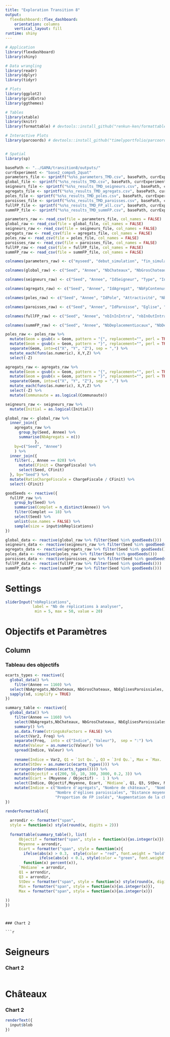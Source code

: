 ```yaml
---
title: "Exploration Transition 8"
output: 
  flexdashboard::flex_dashboard:
    orientation: columns
    vertical_layout: fill
runtime: shiny
---
```


<!-- Learn more about flexdashboard at https://rstudio.github.io/flexdashboard -->


```r
# Application
library(flexdashboard)
library(shiny)

# Data wrangling
library(readr)
library(dplyr)
library(tidyr)

# Plots
library(ggplot2)
library(gridExtra)
library(ggthemes)

# Tables
library(xtable)
library(knitr)
library(formattable) # devtools::install_github("renkun-ken/formattable")

# Interactive Plots
library(parcoords) # devtools::install_github("timelyportfolio/parcoords")


# Spatial
library(sp)
```

```r
basePath <- "../GAMA/transition8/outputs/"
currExperiment <- "base2_compo5_2quat"
parameters_file <- sprintf("%s%s_parameters_TMD.csv", basePath, currExperiment)
global_file <- sprintf("%s%s_results_TMD.csv", basePath, currExperiment)
seigneurs_file <- sprintf("%s%s_results_TMD_seigneurs.csv", basePath, currExperiment)
agregats_file <- sprintf("%s%s_results_TMD_agregats.csv", basePath, currExperiment)
poles_file <- sprintf("%s%s_results_TMD_poles.csv", basePath, currExperiment)
paroisses_file <- sprintf("%s%s_results_TMD_paroisses.csv", basePath, currExperiment)
fullFP_file <- sprintf("%s%s_results_TMD_FP_all.csv", basePath, currExperiment)
summFP_file <- sprintf("%s%s_results_TMD_summFP.csv", basePath, currExperiment)

parameters_raw <- read_csv(file = parameters_file, col_names = FALSE)
global_raw <- read_csv(file = global_file, col_names = FALSE)
seigneurs_raw <- read_csv(file = seigneurs_file, col_names = FALSE)
agregats_raw <- read_csv(file = agregats_file, col_names = FALSE)
poles_raw <- read_csv(file = poles_file, col_names = FALSE)
paroisses_raw <- read_csv(file = paroisses_file, col_names = FALSE)
fullFP_raw <- read_csv(file = fullFP_file, col_names = FALSE)
summFP_raw <- read_csv(file = summFP_file, col_names = FALSE)
```

```r

colnames(parameters_raw) <- c("myseed", "debut_simulation", "fin_simulation", "duree_step", "besoin_protection", "distance_detection_agregats", "nombre_FP_agregat", "nombre_agglos_antiques", "nombre_villages", "nombre_foyers_villages_max", "puissance_communautes", "apparition_communautes", "proba_apparition_communaute", "nombre_foyers_paysans", "taux_renouvellement", "taux_mobilite", "distance_max_dem_local", "seuil_puissance_armee", "deplacement_alternate", "nombre_seigneurs_objectif", "nombre_grands_seigneurs", "nombre_petits_seigneurs", "puissance_grand_seigneur1", "puissance_grand_seigneur2", "proba_collecter_loyer", "proba_creation_ZP_banaux", "proba_creation_ZP_basseMoyenneJustice", "rayon_min_PS", "rayon_max_PS", "min_fourchette_loyers_PS", "max_fourchette_loyers_PS", "proba_don_partie_ZP", "apparition_chateaux", "nb_chateaux_potentiels_GS", "seuil_attractivite_chateau", "proba_creer_chateau_GS", "proba_chateau_agregat", "proba_don_chateau_GS", "proba_creer_chateau_PS", "proba_gain_droits_hauteJustice_chateau", "proba_gain_droits_banaux_chateau", "proba_gain_droits_basseMoyenneJustice_chateau", "proba_promotion_groschateau_multipole", "proba_promotion_groschateau_autre", "puissance_necessaire_creation_chateau_GS", "puissance_necessaire_creation_chateau_PS", "nombre_eglises", "nb_eglises_paroissiales", "proba_gain_droits_paroissiaux", "nb_max_paroissiens", "nb_min_paroissiens", "ratio_paroissiens_agregats", "nb_paroissiens_mecontents_necessaires", "attrac_0_eglises", "attrac_1_eglises", "attrac_2_eglises", "attrac_3_eglises", "attrac_4_eglises", "attrac_GC", "attrac_PC", "attrac_communautes", "chateaux_GS_alternate", "chateaux_PS_alternate", "puissance_armee_FP_alternate", "communautes_attractives")

colnames(global_raw) <- c("Seed", "Annee", "NbChateaux", "NbGrosChateaux", "NbEglises", "NbEglisesParoissiales", "DistPpvEglises", "DistPpvEglisesParoissiales", "TxFpIsoles", "ChargeFiscale", "DistPpvFpAgregat", "Duree")

colnames(seigneurs_raw) <- c("Seed", "Annee", "IdSeigneur", "Type", "Initial", "Puissance", "NbChateauxProprio", "NbChateauxGardien", "NbFpAssujetis", "NbVassaux", "NbDebiteurs")

colnames(agregats_raw) <- c("Seed", "Annee", "IdAgregat", "NbFpContenus", "NbFpContenusAvantDem", "NbFpAttires", "Surface", "Communaute","Geom")

colnames(poles_raw) <- c("Seed", "Annee", "IdPole", "Attractivité", "NbAttracteurs", "Agregat","NbEglises", "NbParoisses", "NbGC", "NbPC", "NbCA", "Geom")

colnames(paroisses_raw) <- c("Seed", "Annee", "IdParoisse", "Eglise", "Superficie", "NbFideles", "Satisfaction", "Geom")

colnames(fullFP_raw) <- c("Seed", "Annee", "nbInInIntra", "nbInOutIntra", "nbOutInIntra", "nbOutOutIntra", "nbInInInter", "nbInOutInter", "nbOutInInter", "nbOutOutInter")

colnames(summFP_raw) <- c("Seed", "Annee", "NbDeplacementLocaux", "NbDeplacementLointains", "NbSat25inf", "NbSat25-49", "NbSat50-75", "NbSat75+")
```

```r
poles_raw <- poles_raw %>%
  mutate(Geom = gsub(x = Geom, pattern = "{", replacement="", perl = TRUE)) %>%
  mutate(Geom = gsub(x = Geom, pattern = "}", replacement="", perl = TRUE)) %>%
  separate(Geom, into=c("X", "Y", "Z"), sep = ",") %>%
  mutate_each(funs(as.numeric), X,Y,Z) %>%
  select(-Z)

agregats_raw <- agregats_raw %>%
  mutate(Geom = gsub(x = Geom, pattern = "{", replacement="", perl = TRUE)) %>%
  mutate(Geom = gsub(x = Geom, pattern = "}", replacement="", perl = TRUE)) %>%
  separate(Geom, into=c("X", "Y", "Z"), sep = ",") %>%
  mutate_each(funs(as.numeric), X,Y,Z) %>%
  select(-Z) %>%
  mutate(Communaute = as.logical(Communaute))

seigneurs_raw <- seigneurs_raw %>%
  mutate(Initial = as.logical(Initial))

global_raw <- global_raw %>%
  inner_join({
    agregats_raw %>%
      group_by(Seed, Annee) %>%
      summarise(NbAgregats = n())
             },
    by=c("Seed", "Annee")
    ) %>%
  inner_join({
    filter(., Annee == 820) %>%
      mutate(CFinit = ChargeFiscale) %>%
      select(Seed, CFinit)
  }, by="Seed") %>%
  mutate(RatioChargeFiscale = ChargeFiscale / CFinit) %>%
  select(-CFinit)
```

```r
goodSeeds <- reactive({
  fullFP_raw %>%
    group_by(Seed) %>%
    summarise(Complet = n_distinct(Annee)) %>%
    filter(Complet == 18) %>%
    select(Seed) %>%
    unlist(use.names = FALSE) %>%
    sample(size = input$nbReplications)
})

global_data <- reactive(global_raw %>% filter(Seed %in% goodSeeds())) 
seigneurs_data <- reactive(seigneurs_raw %>% filter(Seed %in% goodSeeds())) 
agregats_data <- reactive(agregats_raw %>% filter(Seed %in% goodSeeds())) 
poles_data <- reactive(poles_raw %>% filter(Seed %in% goodSeeds())) 
paroisses_data <- reactive(paroisses_raw %>% filter(Seed %in% goodSeeds())) 
fullFP_data <- reactive(fullFP_raw %>% filter(Seed %in% goodSeeds())) 
summFP_data <- reactive(summFP_raw %>% filter(Seed %in% goodSeeds())) 
```


Settings {.sidebar}
=====================================

```r
sliderInput("nbReplications", 
            label = "Nb de réplications à analyser",
             min = 5, max = 50, value = 20)
```

Objectifs et Paramètres
=====================================  

Column
-------------------------------------
    
### Tableau des objectifs
    
```r
ecarts_types <- reactive({
  global_data() %>%
    filter(Annee == 1160) %>%
  select(NbAgregats,NbChateaux, NbGrosChateaux, NbEglisesParoissiales, DistPpvEglises, TxFpIsoles,RatioChargeFiscale) %>%
  sapply(sd, simplify = TRUE)
})

summary_table <- reactive({
  global_data() %>%
    filter(Annee == 1160) %>%
    select(NbAgregats,NbChateaux, NbGrosChateaux, NbEglisesParoissiales, DistPpvEglises, TxFpIsoles,RatioChargeFiscale) %>%
    summary() %>%
    as.data.frame(stringsAsFactors = FALSE) %>%
    select(Var2, Freq) %>%
    separate(Freq,  into = c("Indice", "Valeur"),  sep = ":") %>%
    mutate(Valeur = as.numeric(Valeur)) %>%
    spread(Indice, Valeur) %>%
   
    rename(Indice = Var2, Q1 = `1st Qu.`, Q3 = `3rd Qu.`, Max = `Max.   `, Min = `Min.   `, Moyenne = `Mean   `, `Médiane` = `Median `) %>%
    mutate(StDev = as.numeric(ecarts_types())) %>%
    arrange(order(names(ecarts_types()))) %>%
    mutate(Objectif = c(200, 50, 10, 300, 3000, 0.2, 3)) %>%
    mutate(Ecart = (Moyenne / Objectif) -  1 ) %>%
    select(Indice, Objectif,Moyenne, Ecart, `Médiane`, Q1, Q3, StDev, Min, Max) %>%
    mutate(Indice = c("Nombre d'agrégats", "Nombre de châteaux",  "Nombre de gros châteaux",
                      "Nombre d'églises paroissiales", "Distance moyenne entre églises",  
                      "Proportion de FP isolés", "Augmentation de la charge fiscale (ratio)"))
})

```

```r
renderFormattable({
  
  arrondir <- formatter("span", 
  style = function(x) style(round(x, digits = 2)))
  
  formattable(summary_table(), list(
      Objectif = formatter("span", style = function(x){as.integer(x)}),
      Moyenne = arrondir,
      Ecart = formatter("span", style = function(x){
        ifelse(abs(x) > 0.3,  style(color = "red", font.weight = "bold"),
               ifelse(abs(x) < 0.1, style(color = "green", font.weight = "bold"), NA))},
        function(x) percent(x)),
      `Médiane` = arrondir,
      Q1 = arrondir,
      Q3 = arrondir,
      StDev = formatter("span", style = function(x) style(round(x, digits = 2))),
      Min = formatter("span", style = function(x){as.integer(x)}),
      Max = formatter("span", style = function(x){as.integer(x)})
      
))
})
```

```


### Chart 2

```r

```


Seigneurs
=====================================     

### Chart 2
    
```r
```

Châteaux
=====================================     

### Chart 2
    
```r
renderText({
  input$blob
})
```
